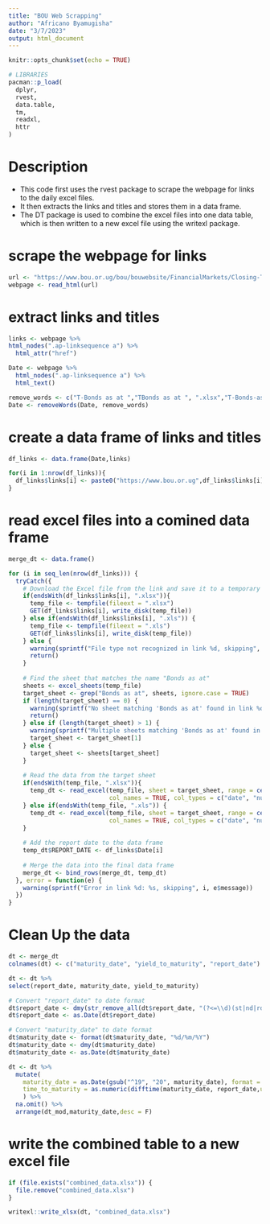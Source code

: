 ```yaml
---
title: "BOU Web Scrapping"
author: "Africano Byamugisha"
date: "3/7/2023"
output: html_document
---
```


```r
knitr::opts_chunk$set(echo = TRUE)
```

```r
# LIBRARIES
pacman::p_load(
  dplyr,
  rvest,
  data.table,
  tm,
  readxl,
  httr
)
```


# Description
- This code first uses the rvest package to scrape the webpage for links to the daily excel files. 
- It then extracts the links and titles and stores them in a data frame. 
- The DT package is used to combine the excel files into one data table, which is then written to a new excel file using the writexl package.


# scrape the webpage for links
```r
url <- "https://www.bou.or.ug/bou/bouwebsite/FinancialMarkets/Closing-TBondsPrices-Yield.html"
webpage <- read_html(url)
```


# extract links and titles
```r
links <- webpage %>% 
html_nodes(".ap-linksequence a") %>%
  html_attr("href")

Date <- webpage %>%
  html_nodes(".ap-linksequence a") %>%
  html_text()

remove_words <- c("T-Bonds as at ","TBonds as at ", ".xlsx","T-Bonds-as-at-","Bonds-as-at-")
Date <- removeWords(Date, remove_words)

```


# create a data frame of links and titles
```r

df_links <- data.frame(Date,links)

for(i in 1:nrow(df_links)){
  df_links$links[i] <- paste0("https://www.bou.or.ug",df_links$links[i])
}
```

# read excel files into a comined data frame


```r

merge_dt <- data.frame()

for (i in seq_len(nrow(df_links))) {
  tryCatch({
    # Download the Excel file from the link and save it to a temporary file
    if(endsWith(df_links$links[i], ".xlsx")){
      temp_file <- tempfile(fileext = ".xlsx")
      GET(df_links$links[i], write_disk(temp_file))
    } else if(endsWith(df_links$links[i], ".xls")) {
      temp_file <- tempfile(fileext = ".xls")
      GET(df_links$links[i], write_disk(temp_file))
    } else {
      warning(sprintf("File type not recognized in link %d, skipping", i))
      return()
    }
    
    # Find the sheet that matches the name "Bonds as at"
    sheets <- excel_sheets(temp_file)
    target_sheet <- grep("Bonds as at", sheets, ignore.case = TRUE)
    if (length(target_sheet) == 0) {
      warning(sprintf("No sheet matching 'Bonds as at' found in link %d, skipping", i))
      return()
    } else if (length(target_sheet) > 1) {
      warning(sprintf("Multiple sheets matching 'Bonds as at' found in link %d, using the first one", i))
      target_sheet <- target_sheet[1]
    } else {
      target_sheet <- sheets[target_sheet]
    }
    
    # Read the data from the target sheet
    if(endsWith(temp_file, ".xlsx")){
      temp_dt <- read_excel(temp_file, sheet = target_sheet, range = cell_cols("A:B"),
                            col_names = TRUE, col_types = c("date", "numeric"), .name_repair = toupper)
    } else if(endsWith(temp_file, ".xls")) {
      temp_dt <- read_excel(temp_file, sheet = target_sheet, range = cell_cols("A:B"),
                            col_names = TRUE, col_types = c("date", "numeric"), .name_repair = toupper)
    }
    
    # Add the report date to the data frame
    temp_dt$REPORT_DATE <- df_links$Date[i]
    
    # Merge the data into the final data frame
    merge_dt <- bind_rows(merge_dt, temp_dt)
  }, error = function(e) {
    warning(sprintf("Error in link %d: %s, skipping", i, e$message))
  })
}

```

# Clean Up the data

```r

dt <- merge_dt
colnames(dt) <- c("maturity_date", "yield_to_maturity", "report_date")

dt <- dt %>% 
select(report_date, maturity_date, yield_to_maturity)

# Convert "report_date" to date format
dt$report_date <- dmy(str_remove_all(dt$report_date, "(?<=\\d)(st|nd|rd|th)"))
dt$report_date <- as.Date(dt$report_date)

# Convert "maturity_date" to date format
dt$maturity_date <- format(dt$maturity_date, "%d/%m/%Y")
dt$maturity_date <- dmy(dt$maturity_date)
dt$maturity_date <- as.Date(dt$maturity_date)

dt <- dt %>% 
  mutate(
    maturity_date = as.Date(gsub("^19", "20", maturity_date), format = "%Y-%m-%d"),
    time_to_maturity = as.numeric(difftime(maturity_date, report_date,units = "days"))
    ) %>%
  na.omit() %>%
  arrange(dt_mod,maturity_date,desc = F)
```




# write the combined table to a new excel file
```r

if (file.exists("combined_data.xlsx")) {
  file.remove("combined_data.xlsx")
}

writexl::write_xlsx(dt, "combined_data.xlsx")

```

